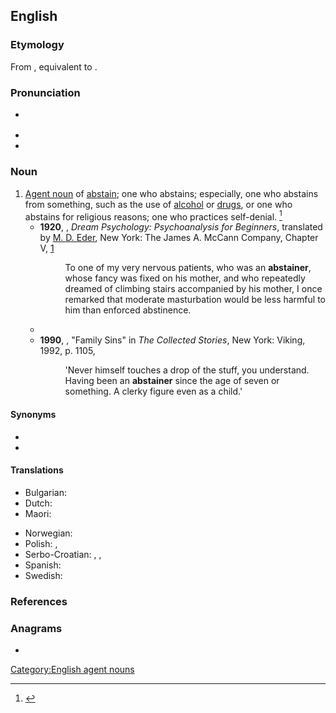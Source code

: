 ==English==

===Etymology===
From {{inh|en|enm|absteyner}}, equivalent to {{af|en|abstain|-er|id2=agent noun}}.

===Pronunciation===
* {{a|US}} {{IPA|en|/æbˈsteɪ.nɚ/}}
* {{audio|en|LL-Q1860 (eng)-Vealhurl-abstainer.wav|Audio (UK)}}
* {{rhymes|en|eɪnə(ɹ)|s=3}}

===Noun===
{{en-noun}}

# [[agent noun|Agent noun]] of [[abstain]]; one who abstains; especially, one who abstains from something, such as the use of [[alcohol]] or [[drugs]], or one who abstains for religious reasons; one who practices self-denial. {{defdate|First attested around 1350 to 1470.}}<ref name=SOED>{{R:SOED5|page=9}}</ref>
#* '''1920''', {{w|Sigmund Freud}}, ''Dream Psychology: Psychoanalysis for Beginners'', translated by [[w:David Eder|M. D. Eder]], New York: The James A. McCann Company, Chapter V, [http://www.gutenberg.org/files/15489/15489-h/15489-h.htm]
#*: To one of my very nervous patients, who was an '''abstainer''', whose fancy was fixed on his mother, and who repeatedly dreamed of climbing stairs accompanied by his mother, I once remarked that moderate masturbation would be less harmful to him than enforced abstinence.
#* {{quote-text|en|year=1949|author={{w|George Orwell}}|title={{w|Nineteen Eighty-Four}}|chapter=4|url=http://www.gutenberg.net.au/ebooks01/0100021h.html|passage=He was a total '''abstainer''' and a nonsmoker, had no recreations except a daily hour in the gymnasium, and had taken a vow of celibacy, believing marriage and the care of a family to be incompatible with a twenty-four-hour-a-day devotion to duty.}}
#* '''1990''', {{w|William Trevor}}, "Family Sins" in ''The Collected Stories'', New York: Viking, 1992, p. 1105,
#*: 'Never himself touches a drop of the stuff, you understand. Having been an '''abstainer''' since the age of seven or something. A clerky figure even as a child.'

====Synonyms====
* {{l|en|Nazarite}}
* {{l|en|teetotaler}}

====Translations====
{{trans-top|one who abstains}}
* Bulgarian: {{t+|bg|въздържател}}
* Dutch: {{t+|nl|onthouder|m}}
* Maori: {{t|mi|wainamu}}
{{trans-mid}}
* Norwegian: {{t|no|avholdsmann|c}}
* Polish: {{t+|pl|abstynent|m}}, {{t+|pl|abstynentka|f}}
* Serbo-Croatian: {{t+|sh|apstinent|m}}, {{t|sh|апстинент|m}}, {{t+|sh|trezvènjāk|m}}
* Spanish: {{t+|es|abstemio|m}}
* Swedish: {{t+|sv|asket|c}}
{{trans-bottom}}

===References===
<references/>

===Anagrams===
* {{anagrams|en|a=aabeinrst|rabatines}}

[[Category:English agent nouns]]